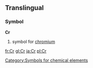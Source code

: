 ==Translingual==
===Symbol===
'''Cr'''
#{{chemistry}} symbol for [[chromium]]
[[Category:Symbols for chemical elements]]

[[fr:Cr]]
[[gl:Cr]]
[[ja:Cr]]
[[pl:Cr]]